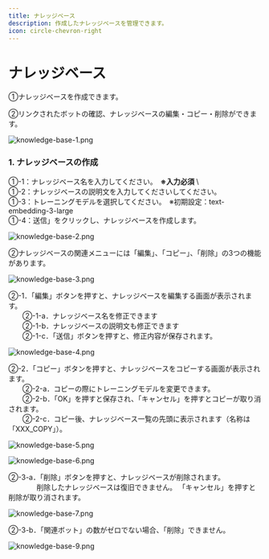 ```yaml
---
title: ナレッジベース
description: 作成したナレッジベースを管理できます。
icon: circle-chevron-right
---
```


# ナレッジベース

①ナレッジベースを作成できます。

②リンクされたボットの確認、ナレッジベースの編集・コピー・削除ができます。

![knowledge-base-1.png](../.gitbook/assets/knowledge-base-1.png)

### 1. ナレッジベースの作成

①-1：ナレッジベース名を入力してください。　**※入力必須** \  
①-2：ナレッジベースの説明文を入力してくださいしてください。\
①-3：トレーニングモデルを選択してください。　※初期設定：text-embedding-3-large\
①-4：送信」をクリックし、ナレッジベースを作成します。

![knowledge-base-2.png](../.gitbook/assets/knowledge-base-2.png)

②ナレッジベースの関連メニューには「編集」、「コピー」、「削除」の3つの機能があります。

![knowledge-base-3.png](../.gitbook/assets/knowledge-base-3.png)

②-1．「編集」ボタンを押すと、ナレッジベースを編集する画面が表示されます。\
　　②-1-a．ナレッジベース名を修正できます\
　　②-1-b．ナレッジベースの説明文も修正できます\
　　②-1-c．「送信」ボタンを押すと、修正内容が保存されます。

![knowledge-base-4.png](../.gitbook/assets/knowledge-base-4.png)

②-2．「コピー」ボタンを押すと、ナレッジベースをコピーする画面が表示されます。\
　　②-2-a．コピーの際にトレーニングモデルを変更できます。\
　　②-2-b．「OK」を押すと保存され、「キャンセル」を押すとコピーが取り消されます。\
　　②-2-c．コピー後、ナレッジベース一覧の先頭に表示されます（名称は「XXX_COPY」）。

![knowledge-base-5.png](../.gitbook/assets/knowledge-base-5.png)

![knowledge-base-6.png](../.gitbook/assets/knowledge-base-6.png)

②-3-a．「削除」ボタンを押すと、ナレッジベースが削除されます。\
　　　　削除したナレッジベースは復旧できません。 「キャンセル」を押すと削除が取り消されます。

![knowledge-base-7.png](../.gitbook/assets/knowledge-base-7.png)

②-3-b．「関連ボット」の数がゼロでない場合、「削除」できません。

![knowledge-base-9.png](../.gitbook/assets/knowledge-base-9.png)
